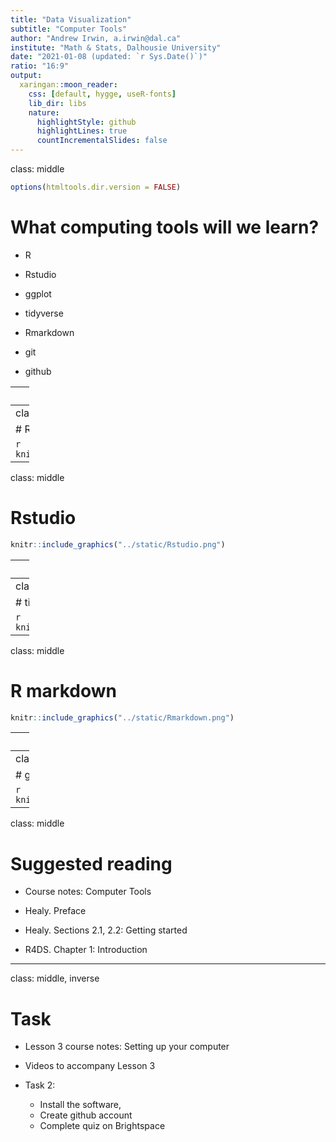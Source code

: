 ```yaml
---
title: "Data Visualization"
subtitle: "Computer Tools"
author: "Andrew Irwin, a.irwin@dal.ca"
institute: "Math & Stats, Dalhousie University"
date: "2021-01-08 (updated: `r Sys.Date()`)"
ratio: "16:9"
output:
  xaringan::moon_reader:
    css: [default, hygge, useR-fonts]
    lib_dir: libs
    nature:
      highlightStyle: github
      highlightLines: true
      countIncrementalSlides: false
---
```

class: middle

```r
options(htmltools.dir.version = FALSE)
```

# What computing tools will we learn?

* R

* Rstudio

* ggplot

* tidyverse

* Rmarkdown

* git

* github

---
class: middle

# Why are we learning to use these tools?

* Powerful set of tools for data analysis and visualization, communication, maintenance and dissemination

* Widely used and actively developed

* Will eventually be displaced by new methods

* Core principles are long-lived and will be useful for decades

???

---
class: middle

# R

```r
knitr::include_graphics("../static/R.png")
```

---
class: middle

# Rstudio

```r
knitr::include_graphics("../static/Rstudio.png")
```

---
class: middle

# Grammar of Graphics

```r
knitr::include_graphics("../static/ggplot.png")
```

---
class: middle

# tidyverse

```r
knitr::include_graphics("../static/tidyverse.png")
```

---
class: middle

# R markdown

```r
knitr::include_graphics("../static/Rmarkdown.png")
```

---
class: middle

# git

```r
knitr::include_graphics("../static/git.png")
```


---
class: middle

# github

```r
knitr::include_graphics("../static/github.png")
```


---
class: middle

# Suggested reading

* Course notes: Computer Tools

* Healy. Preface

* Healy. Sections 2.1, 2.2: Getting started 

* R4DS. Chapter 1: Introduction

---
class: middle, inverse

# Task

* Lesson 3 course notes: Setting up your computer

* Videos to accompany Lesson 3

* Task 2: 
  * Install the software, 
  * Create github account
  * Complete quiz on Brightspace


